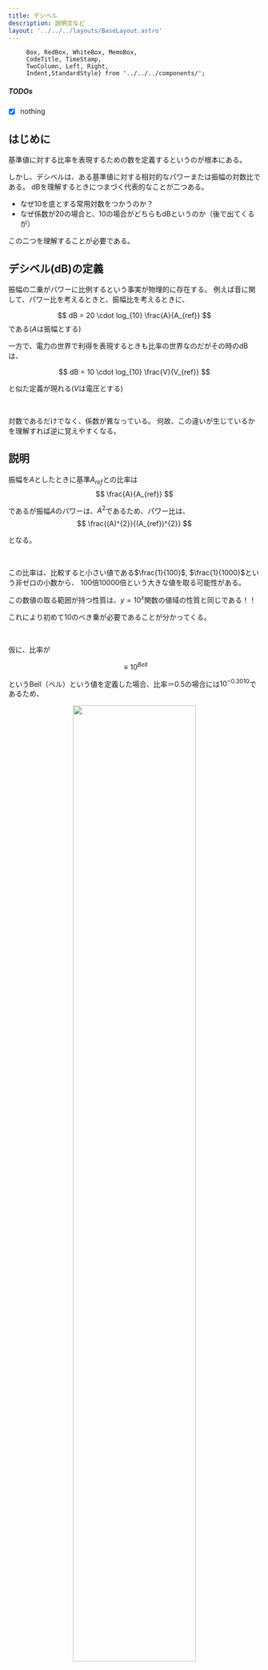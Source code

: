 ```yaml
---
title: デシベル
description: 説明文など
layout: '../../../layouts/BaseLayout.astro'
---
```



         Box, RedBox, WhiteBox, MemoBox, 
         CodeTitle, TimeStamp,
         TwoColumn, Left, Right,
         Indent,StandardStyle} from '../../../components/';

<StandardStyle />

##### TODOs

 - [x] nothing

## はじめに

基準値に対する比率を表現するための数を定義するというのが根本にある。

しかし、デシベルは、ある基準値に対する相対的なパワーまたは振幅の対数比である。
dBを理解するときにつまづく代表的なことが二つある。
 - なぜ10を底とする常用対数をつかうのか？
 - なぜ係数が20の場合と、10の場合がどちらもdBというのか（後で出てくるが）

この二つを理解することが必要である。


## デシベル(dB)の定義

振幅の二乗がパワーに比例するという事実が物理的に存在する。
例えば音に関して、パワー比を考えるときと、振幅比を考えるときに、

$$
 dB = 20 \cdot log_{10} \frac{A}{A_{ref}}
$$
である($A$は振幅とする)

一方で、電力の世界で利得を表現するときも比率の世界なのだがその時のdBは、

$$
 dB = 10 \cdot log_{10} \frac{V}{V_{ref}}
$$

と似た定義が現れる($V$は電圧とする)


<br/>

対数であるだけでなく、係数が異なっている。
何故、この違いが生じているかを理解すれば逆に覚えやすくなる。

## 説明

振幅を$A$としたときに基準$A_{ref}$との比率は
$$
 \frac{A}{A_{ref}}
$$

であるが振幅$A$のパワーは、$A^{2}$であるため、パワー比は、
$$
 \frac{(A)^{2}}{(A_{ref})^{2}}
$$

となる。

<br/>

この比率は、比較すると小さい値である$\frac{1}{100}$, $\frac{1}{1000}$という非ゼロの小数から、
$100$倍$10000$倍という大きな値を取る可能性がある。

この数値の取る範囲が持つ性質は、$y=10^{x}$関数の値域の性質と同じである！！

これにより初めて10のべき乗が必要であることが分かってくる。

<br/>

仮に、比率が

$$
\equiv 10^{Bell} 
$$

というBell（ベル）という値を定義した場合、比率＝0.5の場合には$10^{-0.3010}$であるため、


<center>
<img src="/pow_10_x.png" style="width:70%"/>
</center>

$Bell=-0.3010$となる。


比率を表現するしかし感覚的に最も意識すべき数のレンジは、
なんとなくだが、$\frac{1}{10}$周辺を扱いやすくするために$3.0$と書いた方が簡便であろう。
<br/>
そしてこれを$dB$（デシベル）と仮に定義する。

この$dB$の値が-0.30ではBellと同じ比率0.5にならない。その10倍の値である-3.0の値を取らないと比率0.5に達しない。
すなわちBellの$\frac{1}{10}$の値がdBであると言える。

そして、語源的にはラテン語「decimus」（10分の1）から。10分の1倍を意味する接頭語である。
すなわち、リットルと、デシリットルの関係と同じく、Bell（ベル）とdB(デシベル）の関係が成立する。

$$
10^{\frac{dB}{10}}
$$

を比率と定義した方が人間の感覚からして扱いやすいということが分かったし、数式を見るとBellとdBの10倍の関係が逆に見えそうだがここは注意が必要なところである。

<br/>

この式改めて表記しなおすと

$$
10^{\frac{dB}{10}} =  \frac{(A)^{2}}{(A_{ref})^{2}}
$$

となり、

$$
 10^{dB} = (\frac{A}{A_{ref}})^{20}
$$

両辺に10を底とする対数を取ると、

$$
 dB= 20 \cdot log(\frac{A}{A_{ref}})
$$

という式が導かれる。

ちなみに、振幅から構成されるパワー比ではなく、単純な電力比である場合には2乗する必要はなく、
単純に測定値の比率となるため

$$
 dB= 10 \cdot log(\frac{P}{P_{ref}})
$$

とdBが定義されることになる。2は二乗の２だったのだ。

<br/>

ちなみに、BellはB（ベル）でありAlexander Graham Bellに由来していて、音響や通信における比率の単位として命名された単位として存在している。


## 測定対象や考え方によってdBというものが変化する
これまでの説明で明らかになったが、
二乗比なのか、単なる比を考えればいいかで係数が20なのか10なのか、
物理的な意味合いから変わってくる。

- 音響信号処理、音圧レベル
  - 係数は20
- 音の知覚における音量差の評価
  - 係数は10



## 参考リンク
- [Wikipedia: デシベル](https://ja.wikipedia.org/wiki/%E3%83%87%E3%82%B7%E3%83%99%E3%83%AB)
- [NIOSH: 聴覚とdB](https://www.cdc.gov/nceh/hearing_loss/what_noises_cause_hearing_loss.html)
